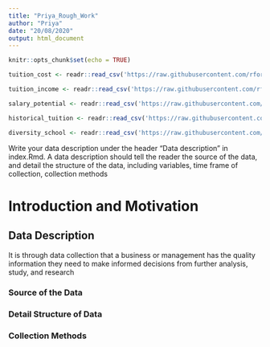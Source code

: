 ```yaml
---
title: "Priya_Rough_Work"
author: "Priya"
date: "20/08/2020"
output: html_document
---
```


```r
knitr::opts_chunk$set(echo = TRUE)
```

```r
tuition_cost <- readr::read_csv('https://raw.githubusercontent.com/rfordatascience/tidytuesday/master/data/2020/2020-03-10/tuition_cost.csv')

tuition_income <- readr::read_csv('https://raw.githubusercontent.com/rfordatascience/tidytuesday/master/data/2020/2020-03-10/tuition_income.csv') 

salary_potential <- readr::read_csv('https://raw.githubusercontent.com/rfordatascience/tidytuesday/master/data/2020/2020-03-10/salary_potential.csv')

historical_tuition <- readr::read_csv('https://raw.githubusercontent.com/rfordatascience/tidytuesday/master/data/2020/2020-03-10/historical_tuition.csv')

diversity_school <- readr::read_csv('https://raw.githubusercontent.com/rfordatascience/tidytuesday/master/data/2020/2020-03-10/diversity_school.csv')
```

Write your data description under the header “Data description” in index.Rmd. A data description should tell the reader the source of the data, and detail the structure of the data, including variables, time frame of collection, collection methods

# Introduction and Motivation

## Data Description

It is through data collection that a business or management has the quality information they need to make informed decisions from further analysis, study, and research

### Source of the Data


### Detail Structure of Data

### Collection Methods

